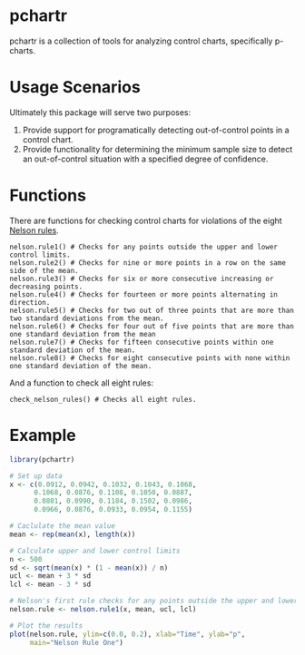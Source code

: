 pchartr
=======

pchartr is a collection of tools for analyzing control charts, specifically p-charts.

Usage Scenarios
===============

Ultimately this package will serve two purposes:  

1. Provide support for programatically detecting out-of-control points in a control chart.  
2. Provide functionality for determining the minimum sample size to detect an out-of-control situation with a specified degree of confidence.  

Functions
=========

There are functions for checking control charts for violations of the eight [Nelson rules](http://en.wikipedia.org/wiki/Nelson_rules).

```
nelson.rule1() # Checks for any points outside the upper and lower control limits.
nelson.rule2() # Checks for nine or more points in a row on the same side of the mean.
nelson.rule3() # Checks for six or more consecutive increasing or decreasing points.
nelson.rule4() # Checks for fourteen or more points alternating in direction.
nelson.rule5() # Checks for two out of three points that are more than two standard deviations from the mean.
nelson.rule6() # Checks for four out of five points that are more than one standard deviation from the mean
nelson.rule7() # Checks for fifteen consecutive points within one standard deviation of the mean.
nelson.rule8() # Checks for eight consecutive points with none within one standard deviation of the mean.
```

And a function to check all eight rules:

```
check_nelson_rules() # Checks all eight rules.
```

Example
=======

```r
library(pchartr)

# Set up data
x <- c(0.0912, 0.0942, 0.1032, 0.1043, 0.1068,
      0.1068, 0.0876, 0.1108, 0.1050, 0.0887,
      0.0881, 0.0990, 0.1184, 0.1502, 0.0986, 
      0.0966, 0.0876, 0.0933, 0.0954, 0.1155)

# Caclulate the mean value
mean <- rep(mean(x), length(x))

# Calculate upper and lower control limits
n <- 500
sd <- sqrt(mean(x) * (1 - mean(x)) / n)
ucl <- mean + 3 * sd
lcl <- mean - 3 * sd

# Nelson's first rule checks for any points outside the upper and lower control limits
nelson.rule <- nelson.rule1(x, mean, ucl, lcl)

# Plot the results
plot(nelson.rule, ylim=c(0.0, 0.2), xlab="Time", ylab="p",
     main="Nelson Rule One")

```
